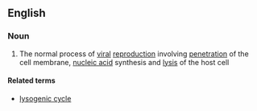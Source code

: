 ==English==

===Noun===
{{wikipedia}}
{{en-noun|sg=[[lytic]] [[cycle]]}}

#{{biology}} The normal process of [[viral]] [[reproduction]] involving [[penetration]] of the cell membrane, [[nucleic acid]] synthesis and [[lysis]] of the host cell

====Related terms====
*[[lysogenic cycle]]